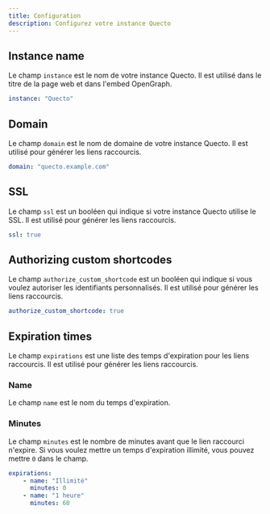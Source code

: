 ```yaml
---
title: Configuration
description: Configurez votre instance Quecto
---
```


## Instance name
Le champ `instance` est le nom de votre instance Quecto. Il est utilisé dans le titre de la page web et dans l'embed OpenGraph.

```yaml title="config.yml"
instance: "Quecto"
```

## Domain
Le champ `domain` est le nom de domaine de votre instance Quecto. Il est utilisé pour générer les liens raccourcis.

```yaml title="config.yml"
domain: "quecto.example.com"
```

## SSL
Le champ `ssl` est un booléen qui indique si votre instance Quecto utilise le SSL. Il est utilisé pour générer les liens raccourcis.

```yaml title="config.yml"
ssl: true
```

## Authorizing custom shortcodes
Le champ `authorize_custom_shortcode` est un booléen qui indique si vous voulez autoriser les identifiants personnalisés. Il est utilisé pour générer les liens raccourcis.

```yaml title="config.yml"
authorize_custom_shortcode: true
```

## Expiration times
Le champ `expirations` est une liste des temps d'expiration pour les liens raccourcis. Il est utilisé pour générer les liens raccourcis.

### Name

Le champ `name` est le nom du temps d'expiration.

### Minutes
Le champ `minutes` est le nombre de minutes avant que le lien raccourci n'expire.
Si vous voulez mettre un temps d'expiration illimité, vous pouvez mettre `0` dans le champ.

```yaml twoslash title="config.yml"
expirations:
    - name: "Illimité"
      minutes: 0
    - name: "1 heure"
      minutes: 60
```